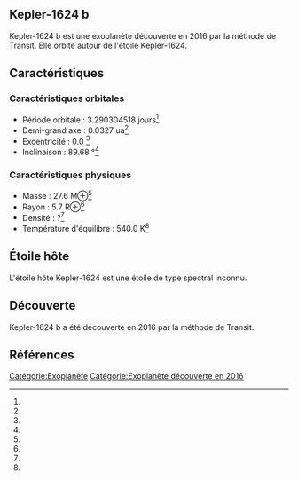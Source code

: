 == Kepler-1624 b ==

{{Infobox Exoplanète
| nom = Kepler-1624 b
| image = 
| légende = 
| étoile = Kepler-1624
| constellation = 
| ascension_droite = 
| déclinaison = 
| distance = ?
| type_spectral = ?
| masse = 27.6 M⊕<ref></ref>
| rayon = 5.7 R⊕<ref></ref>
| densité = ?<ref></ref>
| gravité = ?<ref></ref>
| température = 540.0 K<ref></ref>
| période = 3.290304518 j<ref></ref>
| demi_grand_axe = 0.0327 ua<ref></ref>
| excentricité = 0.0 <ref></ref>
| inclinaison = 89.68 °<ref></ref>
| méthode_découverte = Transit
| date_découverte = 2016
| statut = Confirmée
}}

Kepler-1624 b est une exoplanète découverte en 2016 par la méthode de Transit. Elle orbite autour de l'étoile Kepler-1624.

== Caractéristiques ==

=== Caractéristiques orbitales ===
* Période orbitale : 3.290304518 jours<ref></ref>
* Demi-grand axe : 0.0327 ua<ref></ref>
* Excentricité : 0.0 <ref></ref>
* Inclinaison : 89.68 °<ref></ref>

=== Caractéristiques physiques ===
* Masse : 27.6 M⊕<ref></ref>
* Rayon : 5.7 R⊕<ref></ref>
* Densité : ?<ref></ref>
* Température d'équilibre : 540.0 K<ref></ref>

== Étoile hôte ==

{{Infobox Étoile
| nom = Kepler-1624
| image = 
| légende = 
| constellation = 
| ascension_droite = 
| déclinaison = 
| distance = ?
| type_spectral = ?
| magnitude_absolue = 
| magnitude_apparente = 
| masse = ?<ref></ref>
| rayon = ?<ref></ref>
| température = ?<ref></ref>
| métallicité = ?<ref></ref>
| âge = ?<ref></ref>
}}

L'étoile hôte Kepler-1624 est une étoile de type spectral inconnu.

== Découverte ==

Kepler-1624 b a été découverte en 2016 par la méthode de Transit.

== Références ==
<references />

[[Catégorie:Exoplanète]]
[[Catégorie:Exoplanète découverte en 2016]]

